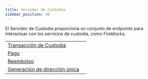 ```yaml
---
title: Servidor de Custodia
sidebar_position: 30
---
```



El Servidor de Custodia proporciona un conjunto de endpoints para interactuar con los servicios de custodia, como Fireblocks.

<MethodTable title="Endpoints del Servidor de Custodia">

|                                                                    |   |
| ------------------------------------------------------------------ | - |
| [Transacción de Custodia](./create-custody-transaction.api.mdx)    |   |
| [Pago](./send-payment.api.mdx)                                     |   |
| [Reembolso](./send-refund.api.mdx)                                 |   |
| [Generación de dirección única](./generate-unique-address.api.mdx) |   |

</MethodTable>
